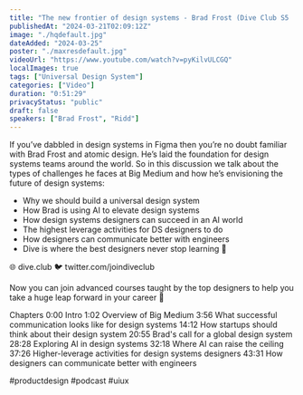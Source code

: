 ```yaml
---
title: "The new frontier of design systems - Brad Frost (Dive Club S5 | E4)"
publishedAt: "2024-03-21T02:09:12Z"
image: "./hqdefault.jpg"
dateAdded: "2024-03-25"
poster: "./maxresdefault.jpg"
videoUrl: "https://www.youtube.com/watch?v=pyKilvULCGQ"
localImages: true
tags: ["Universal Design System"]
categories: ["Video"]
duration: "0:51:29"
privacyStatus: "public"
draft: false
speakers: ["Brad Frost", "Ridd"]
---
```

If you’ve dabbled in design systems in Figma then you’re no doubt familiar with Brad Frost and atomic design. He’s laid the foundation for design systems teams around the world. So in this discussion we talk about the types of challenges he faces at Big Medium and how he’s envisioning the future of design systems:

- Why we should build a universal design system
- How Brad is using AI to elevate design systems
- How design systems designers can succeed in an AI world
- The highest leverage activities for DS designers to do
- How designers can communicate better with engineers
- Dive is where the best designers never stop learning 🤿

🌐 dive.club
🐦 twitter.com/joindiveclub

Now you can join advanced courses taught by the top designers to help you take a huge leap forward in your career 💪

Chapters
0:00 Intro
1:02 Overview of Big Medium
3:56 What successful communication looks like for design systems
14:12 How startups should think about their design system
20:55 Brad's call for a global design system
28:28 Exploring AI in design systems
32:18  Where AI can raise the ceiling
37:26 Higher-leverage activities for design systems designers
43:31 How designers can communicate better with engineers

#productdesign #podcast #uiux
